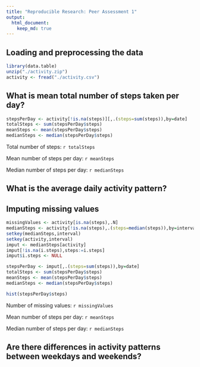 ```yaml
---
title: "Reproducible Research: Peer Assessment 1"
output: 
  html_document:
    keep_md: true
---
```



## Loading and preprocessing the data
```r
library(data.table)
unzip("./activity.zip")
activity <- fread("./activity.csv")
```



## What is mean total number of steps taken per day?
```r
stepsPerDay <- activity[!is.na(steps)][,.(steps=sum(steps)),by=date]
totalSteps <- sum(stepsPerDay$steps)
meanSteps <- mean(stepsPerDay$steps)
medianSteps <- median(stepsPerDay$steps)
```

Total number of steps: `r totalSteps`

Mean number of steps per day: `r meanSteps`

Median number of steps per day: `r medianSteps`

## What is the average daily activity pattern?



## Imputing missing values
```r
missingValues <- activity[is.na(steps),.N]
medianSteps <- activity[!is.na(steps),.(steps=median(steps)),by=interval]
setkey(medianSteps,interval)
setkey(activity,interval)
imput <- medianSteps[activity]
imput[!is.na(i.steps),steps:=i.steps]
imput$i.steps <- NULL

stepsPerDay <- imput[,.(steps=sum(steps)),by=date]
totalSteps <- sum(stepsPerDay$steps)
meanSteps <- mean(stepsPerDay$steps)
medianSteps <- median(stepsPerDay$steps)

hist(stepsPerDay$steps)
```

Number of missing values: `r missingValues`

Mean number of steps per day: `r meanSteps`

Median number of steps per day: `r medianSteps`

## Are there differences in activity patterns between weekdays and weekends?
